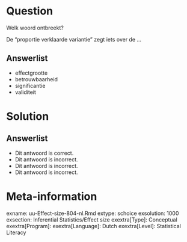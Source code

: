 Question
========
  
Welk woord ontbreekt?

De "proportie verklaarde variantie" zegt iets over de ...
  
Answerlist
----------
* effectgrootte
* betrouwbaarheid 
* significantie
* validiteit

Solution
========

Answerlist
----------
* Dit antwoord is correct.
* Dit antwoord is incorrect.
* Dit antwoord is incorrect.
* Dit antwoord is incorrect.


Meta-information
================
exname: uu-Effect-size-804-nl.Rmd
extype: schoice
exsolution: 1000
exsection: Inferential Statistics/Effect size
exextra[Type]: Conceptual
exextra[Program]:
exextra[Language]: Dutch
exextra[Level]: Statistical Literacy